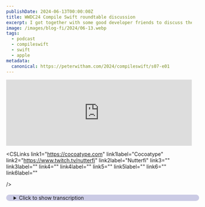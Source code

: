```yaml
---
publishDate: 2024-06-13T00:00:00Z
title: WWDC24 Compile Swift roundtable discussion
excerpt: I got together with some good developer friends to discuss the details from WWDC24 and how that affects users and developers.
image: /images/blog-fi/2024/06-13.webp
tags:
  - podcast
  - compileswift
  - swift
  - apple
metadata:
  canonical: https://peterwitham.com/2024/compileswift/s07-e01
---
```


<iframe width="100%" height="180" frameborder="no" scrolling="no" seamless="" src="https://share.transistor.fm/e/a5a60f88"></iframe>

<Player/>

<CSLinks
  link1="https://cocoatype.com"
  link1label="Cocoatype"
  link2="https://www.twitch.tv/nutterfi"
  link2label="Nutterfi"
  link3=""
  link3label=""
  link4=""
  link4label=""
  link5=""
  link5label=""
  link6=""
  link6label=""

/>

<details>
  <summary
    style="
     margin-top: 20px;
     margin-bottom: 80px;
     padding-left: 20px;
     border-radius: 10px;
     border-width: 1px;
     border-color: rgb(255,255,255,0.2);
     width: 100%;
     background-color: rgb(0, 0, 128, 0.2);
"
  >Click to show transcription</summary>

 #### Transcription
<cite>Peter:</cite>
<time>00:02</time>
<p>What's up, everybody? Welcome to another episode of the CompileSwift Podcast. We have a very, very special one today. I've got some good friends with me today. You're gonna recognize these people if you've been hanging out on the live streams.</p>
<cite>Peter:</cite>
<time>00:13</time>
<p>And, yes, we are gonna talk about dub dub dc 24. In particular, we've had the keynote today and the state of the union, and we're gonna dive into those. And we're gonna go in here. I'm gonna ask each of the guests to introduce themselves, and we're just gonna roundtable a discussion here. So whichever wants to go first, we've got 2 folks here.</p>
<cite>Peter:</cite>
<time>00:33</time>
<p>Number 1, go for it. Whoever wants to go first.</p>
<cite>Cocoatype:</cite>
<time>00:36</time>
<p>I can take that. Yeah. I'm Geoff Pedo, indie iOS developer, iOS, VisionOS, macOS, all the things developer. And I stream as Cocotype on Twitch.</p>
<cite>Nutterfi:</cite>
<time>00:47</time>
<p>Hi, everyone. My name is Dave Nutter. I am a software developer, iOS mostly. A little bit of macOS here and there. I also, stream on Twitch, under the name Netterfy.</p>
<cite>Peter:</cite>
<time>00:59</time>
<p>Yeah. Excellent. We are glad to have you all here. We're gonna use, probably we'll be referring to each other by our screen names because we're gonna do that. We're gonna break down some topics here and go through them.</p>
<cite>Peter:</cite>
<time>01:10</time>
<p>The logical place for us to start is we will start with all of the the major operating systems. Right? No surprise to anybody, major new versions for everything this year. I'll I'll start by saying I was surprised how little attention was given to the, you know, the Apple Vision Pro. Mhmm.</p>
<cite>Peter:</cite>
<time>01:31</time>
<p>Of course, we got version 2 of the OS. I felt it was almost, you know, kind of Apple saying, yeah, we've got this brand new platform, we're not gonna say too much about it today. We've revamped it, given it a few little things. Any thoughts on that, folks? Because I I was surprised.</p>
<cite>Peter:</cite>
<time>01:48</time>
<p>I really thought that was gonna be the the thing that this year I'd be like, oh gosh. Stop talking about it. But they barely started.</p>
<cite>Cocoatype:</cite>
<time>01:54</time>
<p>Yeah. I was surprised by that too. It definitely seems like they cleaned up a lot of the interactions. You know, they moved a lot of the You know, they moved a lot of this stuff to your, like, wrists that previously required staring at the ceiling and to open up control center or open up home or anything like that. But, yeah, they didn't really add a whole lot of new features for something that is supposed to be a v two of a new product.</p>
<cite>Cocoatype:</cite>
<time>02:15</time>
<p>And so between that and how long it took to get the VisionOS 1.2 out, I'm I'm almost wondering if they're having some kind of development issue internally.</p>
<cite>Peter:</cite>
<time>02:24</time>
<p>I'm looking at it, and I'm wondering if they're having a bit of a rethink. I mean, I'm just you know, the let's be honest. There was a lot this year and maybe they just felt, okay, we need to get this other stuff in because it applies to more of the audience. But I I just expected I expected Apple to be Apple and to sort of force it on us. Do you know what I mean?</p>
<cite>Nutterfi:</cite>
<time>02:46</time>
<p>That that could be true. I was gonna say, the the funny thing about these, state of the unions and and these, there's a lot that's packed into an hour. And what they choose to present is always an an interesting choice. For example, we heard, like, the first five minutes were about Apple TV programs, and it felt like some of those minutes could have better been spent on things that the developers actually care about, more, like the devices and the OSes. And it really didn't give, Vision OS Vision OS update, a chance to really shine.</p>
<cite>Nutterfi:</cite>
<time>03:22</time>
<p>As someone who hasn't purchased it yet, still kind of on the fence as to whether or not I should get one, it really didn't give me any more reason to other than, oh, that looks cool. And so I was expecting more as well.</p>
<cite>Peter:</cite>
<time>03:33</time>
<p>That's a good point. Right? Because I remember I think it was last year. You know, here we were kind of saying, hey, Apple, don't forget that you've got that Apple TV thing. Right?</p>
<cite>Peter:</cite>
<time>03:44</time>
<p>And here it is right up front this time around. But maybe that does speak to part of the problem now, which is there are so many platforms, so many things that they really cannot cover them all, and they almost have to pick which are the ones we want to to to bring to the forefront here. Right? You know? And and I say that also thinking to myself that Apple right now, I think they even maybe dropped to to number 3 behind NVIDIA in that.</p>
<cite>Peter:</cite>
<time>04:14</time>
<p>And and if they look at it, maybe the the bean counters have said, look. It's a lot easier for us to ship a lot more Apple TVs than it is Vision Pros, you know, something like that.</p>
<cite>Cocoatype:</cite>
<time>04:24</time>
<p>I also wonder in terms of you said cover, but and made it sound as though, just the amount of time that they have in the keynote to talk about this kind of stuff. But I almost wonder if they're spread too thin on an engineering perspective.</p>
<cite>Peter:</cite>
<time>04:39</time>
<p>Oh, for sure.</p>
<cite>Cocoatype:</cite>
<time>04:40</time>
<p>They have to build out all of these AI features across iPad and iPhone and Vision OS and all of these different things that it's like, okay, you know, Vision OS has to take the back seat this year. I mean, last year, we went an entire year with really nothing to ipados. Is it just we're gonna have a cycle of like this year is, you know, a rebuilding year for Vision OS. This year is the rebuilding year for iPad OS. We're gonna have this endless cycle of this is more of a year for this product, and this is more of a year for this product, and some products are just gonna take a back seat every couple years.</p>
<cite>Peter:</cite>
<time>05:15</time>
<p>Oh, I agree for sure. I think, you know, I I think I speak for a lot of folks when when I say Apple is way too thin on the ground, believe it or not, for such a huge company, from an engineering perspective. Plus, put these things in little blocks. Right, and having folks work on certain things and how they don't always align across all the products. For example, even on the hardware side with the iPad being the most powerful hardware right now, that I I think that does happen and, you know to that note, I'll throw this out here.</p>
<cite>Peter:</cite>
<time>05:51</time>
<p>Who wants to talk about which one do you want next, the iPad or the iPhone?</p>
<cite>Nutterfi:</cite>
<time>05:56</time>
<p>There's, there's definitely some the big thing that was the focus was customization, of the home screen. I guess it was the first thing that they talked about. Something that obviously users have wanted for a very long time, and and to to see it available now, is is great. Some of the stuff under the hood, the most important stuff obviously, being having, Apple intelligence, powered, features on the device, of course, is huge. This, I think, is going to be, quite a huge, you know, update as to what people can do on their phones.</p>
<cite>Nutterfi:</cite>
<time>06:35</time>
<p>You know, people have been hoping that Siri, could be, you know, more useful. Talked about it for many years. And and to have these capabilities now, is is is makes it quite hopeful. You know, I gotta be honest. I'm I'm a little bummed that my 14 pro max isn't going to be getting some of these features.</p>
<cite>Nutterfi:</cite>
<time>06:56</time>
<p>And I'm like, why? I I I get that there's probably, you know, some something in the internals that would, prevent that. But, clearly, it does provide some incentive for people to upgrade their phones. So I'm looking forward to seeing, the great new things that, can come with, with that. These apps can be much more useful, contextual, in app, asking Siri to, you know, whether it's, something, related to messages or contacts or maps, that's that's always a good thing.</p>
<cite>Nutterfi:</cite>
<time>07:28</time>
<p>Not having to go outside of the app that you're in, you know, get the task done. And, also, we'll see. But what what, what APIs are available for third party apps to take advantage of of, these new features. It's it's something that's, I'm I'm really looking forward to diving into.</p>
<cite>Peter:</cite>
<time>07:45</time>
<p>I think, you know, we're gonna talk about sort of AI across the board as a as a subject because that's kind of how Apple has played it, but it it was interesting, your your comment there about, you know, oh, well, sorry, I thought, you know, iPhone 14 owners, you don't get this because one of the things that I've always been impressed with is how Apple makes the new operating system versions work as far back as they as they can, really. Right? Usually many versions. But here, we have a unique situation where probably, you know, I have no doubt older devices like the iPhone 14 will get the OS, but it won't get some of the features And and I just wanted to throw that in there.</p>
<cite>Cocoatype:</cite>
<time>08:33</time>
<p>I I I kinda wanna go back to what Nader was saying about this being a very focused around customization. And I think that even if you look at a lot of the AI features, they kind of all go into that same sort of thing. You know, you had a lot of the, like, image generation stuff that was related to, like, the messaging that you're having. And you look at, like, some of the messaging stuff. They're like, oh, you know, you can now send any emoji as a tap back.</p>
<cite>Cocoatype:</cite>
<time>08:58</time>
<p>You can now, you know, do different things with your photos and and whatnot. That I think that it's kind of interesting how they're going to pitch this to users because I think that they will kind of lump all of this into even the AI stuff. I would strongly doubt that they're going to market that to, you know, billions of people on, you know, TV, you know, broadcast TV or whatnot by saying, oh, your app now has artificial intelligence. Like, that sounds like the kind of thing that Google wouldn't market their OSes with, but I think Apple's gonna be a lot more around, like, these are ways that you can be more creative and be more expressive. And so I think that there is a lot of those features still coming to every phone that they'll go, okay.</p>
<cite>Cocoatype:</cite>
<time>09:45</time>
<p>Yeah. You know, some of this, like, image generation stuff, that's not gonna come to the phone. But tinting your icons, that's all there. The, tap back with any emoji, that's all there. I was gonna</p>
<cite>Peter:</cite>
<time>09:56</time>
<p>say the the one for me and the one that I think a lot of people I know I thought my headphones were gonna explode with with you all screaming how awesome it was, and me too. When they said, you know, here we are now, what, 15 years, and we're like, oh, and by the way, you can now put your icons any way you want on the home screen. Yeah. And not just try and figure out this grid layout.</p>
<cite>Cocoatype:</cite>
<time>10:21</time>
<p>The the other one that that, I was the, the other one that I was thinking of at the time was, being able to replace those buttons on the home screen or sorry, the lock screen, flashlight and camera buttons. And just here's an end to the amount of times that I have my phone in my pocket with the flashlight on, and I can just put something else there instead.</p>
<cite>Peter:</cite>
<time>10:42</time>
<p>Yeah. No. You're right. Because I I think I even said at the time, the amount of times I've not wanted to use a flashlight, and there I am in the middle of the night, right, going from my office, turned everything off to the bedroom, and the lights are off, and boom, the iPhone torch comes on. And you're like, great.</p>
<cite>Peter:</cite>
<time>10:58</time>
<p>Now I can see. That's fantastic. And and also because I do want something more more interesting. Right? You know, we also said about that side button the what do they call it?</p>
<cite>Peter:</cite>
<time>11:08</time>
<p>The action button, I think it is. Yes. And I how I have mine set to activate the camera, and I've now programmed myself to use it that way. It the the next logical step is, yes, on the lock screen, I should be able to replace those with whatever applies to me. I hardly ever make phone calls, hardly ever need to use the torch.</p>
<cite>Peter:</cite>
<time>11:31</time>
<p>So let me do something more useful with them.</p>
<cite>Cocoatype:</cite>
<time>11:34</time>
<p>If you've replaced your action button with the camera, then why do you also have the camera on your lock screen? You know, you can put whatever you want there now instead of having 2 different ways to quickly access the camera.</p>
<cite>Nutterfi:</cite>
<time>11:45</time>
<p>Oh, yeah. I was just gonna say that, you know, for for users, on other other platforms can point and say, hey. We've we've had these features for years. It's like, yeah. We we get it.</p>
<cite>Nutterfi:</cite>
<time>11:57</time>
<p>It's it's there's definitely a little bit of envy there. And, but this this is is a little boon, to those of us who are, you know, making do with what, you know, what what the system, gives us. Clearly, there's there's a market for for, or or or interest, for this. Otherwise, they, you know, they wouldn't have given this any thought, but it is nice to to see, like, you know, Kokatite was was mentioning, the the the the creative aspects, I I think is what Apple is is hoping to market to the consumers is, hey, look at look at everything that you can do. You can make this your own, You know?</p>
<cite>Nutterfi:</cite>
<time>12:39</time>
<p>This this goes, farther back with, like, different, you know, case colors, for example. It's just it's just like one component. And, yeah, maybe a little bit late to the party, as as Apple frequently is, with features. But when they finally do bring something, to the OS or to the hardware, it's, you can tell that a lot of, TLC has, been, baked into it. So, it it I I'm I'm really hoping, to to have some fun with that with the betas.</p>
<cite>Cocoatype:</cite>
<time>13:13</time>
<p>I I I think in this case, they're late to the party on their own OS, though, too, to an extent. I mean, with iOS 14, we had so much of the the widgets, the custom widgets, the aesthetic home screens, the, you know, custom app icons that they weren't previously doing before. And you see how much of, like, what they're doing now with this version of the OS really has its origins in TikTok videos from 4 OSes ago that, people were doing to customize their home screens at that point and and do stuff with, like, invisible app icons just to be able to rearrange their icons in a way that they they wanted to do stuff. And now Apple's really finally catching up to what people were kinda hacking the OS in order to get it to do. Mhmm.</p>
<cite>Cocoatype:</cite>
<time>14:00</time>
<p>Well, I</p>
<cite>Peter:</cite>
<time>14:00</time>
<p>was gonna add to that as well. It it kills off in a in a good way for once. They've sure locked to the right thing. And I'll say this, so people can flame me for it. They've sure locked those I don't wanna call them scammy.</p>
<cite>Peter:</cite>
<time>14:15</time>
<p>Those apps that purport to make the user think they can customize their home screens to look exactly how they made them look today. But in reality, it's, well, you sort of make a shortcut, give it a custom icon, do this. And and, you know, and and people charge for those apps. And, of course, you can do it with with shortcuts and that for free. But I think kudos to Apple for number 1, making it happen and making it simple.</p>
<cite>Peter:</cite>
<time>14:43</time>
<p>And, number 2, hopefully stopping some of that kind of activity, should we say, in the App Store. And and so that makes me happy. But I also wanted to comment on Apple, you know, you both said about Apple being late to the party. And I I never mind Apple being late to the party somewhat because it usually means look. We're not gonna just jump on the bandwagon.</p>
<cite>Peter:</cite>
<time>15:09</time>
<p>We're gonna think about this and try and do it better way before we bring it out. But that said, Cocoatipe, you're quite right. In this case, they're late to the party on their own OS, which in some ways is a little bit unforgivable. But with these new seemingly small feature changes today, I feel like at last when when they say make make your iPhone yours, I can finally do that.</p>
<cite>Cocoatype:</cite>
<time>15:36</time>
<p>I wouldn't say that it's a case where, you know, they should be shamed for being that late to the party on their own OS because Oh, sure. In a sense, it is showing the power of the tools that they had provided before, and especially shortcuts in particular. Users were able to do this kind of stuff even though Apple wasn't providing it for them. And that really has now, like, driven Apple's own feature sets, basically. And I'm really excited to see, you know, with the focus on app intents that they're really doing to drive some of this Apple intelligence stuff, I think this is only just gonna lead more into users building the features that they want for themselves, and then Apple kind of is able to go, well, hey, what are users already doing that we could make way easier for them and build into the system?</p>
<cite>Peter:</cite>
<time>16:28</time>
<p>Hey, folks. If you like what you're hearing in this podcast, and you wanna help this podcast to continue going forward and having great guests and great conversations, I invite you to become a Patreon supporter. You can go to patreon.comforward/compileswift where you will get ad free versions of the podcast along with other content. I wanna move us on just quickly. There's one thing I wanted to touch on on macOS.</p>
<cite>Peter:</cite>
<time>16:55</time>
<p>Now, you know, macOS to me is always a progressive thing. I've said this before. It's a very mature platform, and it's more about refinement at this point. But the one thing that I think, hopefully, if it works as advertised, will change my life for the better is being able to see essentially a a VNC of my phone on my Mac because it doesn't matter what time or day it is, what day or week it is. I never have my dang phone with me when I need it.</p>
<cite>Peter:</cite>
<time>17:25</time>
<p>And I'll give you the use case in a second. But I thought I'd solved this by having the Apple Watch so I could leave my phone anywhere in the house. I'm sure you felt the pain. Every time I go to log in to something and it's like, oh, give me a 2 factor code. And then it's like, oh, dang it.</p>
<cite>Peter:</cite>
<time>17:41</time>
<p>Where's my phone? Right? So being able to see my phone on my Mac for that one reason alone makes it worth the price of entry. Oh, we should say it. The the the name this year is Sequoia, which I think we universally agree is pretty darn awesome.</p>
<cite>Peter:</cite>
<time>17:57</time>
<p>Right? It just</p>
<cite>Nutterfi:</cite>
<time>17:58</time>
<p>It's cool.</p>
<cite>Peter:</cite>
<time>17:58</time>
<p>It feels right. You know? Okay. Great.</p>
<cite>Cocoatype:</cite>
<time>18:02</time>
<p>I wanna talk about how awesome watchOS is this year. Yeah. So watchOS 11, we got all kinds of cool things for both devs and for consumers. You know, the thing that I think people everybody that I see that, you know, regularly uses their Apple Watch has been banging on for years is I want a way to say I'm sick today. I don't wanna deal with the Apple Watch thing, but I don't wanna lose my streak.</p>
<cite>Cocoatype:</cite>
<time>18:24</time>
<p>You know, I had something, you know, just a 2 or 3 days ago where it's like I accidentally didn't put my watch on the charger right overnight, and then it was dead in the morning, and then I spent, like, the first hour or 2 in the day not having my watch on. It's like, I'm gonna lose my streak for reasons that are not really, you know, my fault, or on a day where I'm just sick or or something like that. And so, you know, I cheated it before. It's like, okay. Well, today, my move goal is a third of what it normally is, or something like that.</p>
<cite>Cocoatype:</cite>
<time>18:53</time>
<p>And now Apple has finally gone to, like, okay, you know, Apple has finally gone, like, okay. You know, we realize people deal with this stuff sometimes. You know? We're gonna say Yep. You can pause it for a day, and and that's totally fine.</p>
<cite>Cocoatype:</cite>
<time>19:04</time>
<p>You you you don't have to worry about losing your streak. Similarly, they built in the ability to have different times or different goals for different days where you can say, you know, I do a lot of walking for my day job, or I I I do a lot of physical movement during the week, and I'm gonna say, you know, my goal for Monday through Friday is x amount, and then my goal for Saturday or Sunday is x minus 200 or or something like that, or vice versa. You know, maybe you're very into active sports over the weekend. You can actually bump it up on the weekend, etcetera, etcetera. Those are some really big consumer facing features that I think they came brought to watchOS this year that I think a lot of people that use watchOS have been claiming for for quite a while.</p>
<cite>Peter:</cite>
<time>19:49</time>
<p>Oh, I agree. I I feel like what they gave me this year on the watch and and also the iPad, but perhaps more importantly on the watch, they gave me a reason to keep keep using my watch. And what I mean by that is, you know, I'd fallen into that camp of, like, you know what? I've got so many devices with me all the time. Do I really still need the watch?</p>
<cite>Peter:</cite>
<time>20:13</time>
<p>But now that they're done, like you said, all these things, it's like, yeah. Okay. That's good. You've solved my pain points because every January, that first time I don't complete my circles is like, well, that's it. Screw it.</p>
<cite>Peter:</cite>
<time>20:25</time>
<p>I've messed it up for another year.</p>
<cite>Nutterfi:</cite>
<time>20:27</time>
<p>Right? Yeah. Absolutely. I any anytime that you can provide, your user with, customization options or allowing them to use it the way that works best for them, that's a win. These these streaks is definitely it's psychological.</p>
<cite>Nutterfi:</cite>
<time>20:42</time>
<p>Right? Like, you, for whatever reason, you can't may you can't fill in your circles that day. It just kills the momentum. So, yeah, I I totally get that. And, you know, similar to, you know, the devices across the board, I know we haven't talked about iPad yet, but, like, it'll give me a reason to actually, like, turn my iPad on, take it out of the drawer.</p>
<cite>Nutterfi:</cite>
<time>21:04</time>
<p>You know what I mean? Like, these these little things that, are supposed to surprise and delight.</p>
<cite>Cocoatype:</cite>
<time>21:09</time>
<p>Yep.</p>
<cite>Nutterfi:</cite>
<time>21:09</time>
<p>Right? Like, that's the reason why we got in the 1st place. May maybe we wanted to try to build an app for that platform, and we and we quickly realized, oh, this is gonna take a little while. I'll I'll work on it later. You put it in the pile next to the other, like, you know, abandoned projects that you have, and, all of a sudden, you know, a year has gone by, and, oh, I haven't even do I even have an iPad?</p>
<cite>Nutterfi:</cite>
<time>21:29</time>
<p>I forgot if I had an iPad. So, like, yeah, these these these things that that help as a user. Because you gotta think as a user, not just as a developer. Right? Because, like, we we like to we have these, like, all fun ideas that we would like, but is but is it useful to to me?</p>
<cite>Nutterfi:</cite>
<time>21:44</time>
<p>Okay. Cool. It would have been useful to anybody else? Okay. Great.</p>
<cite>Nutterfi:</cite>
<time>21:47</time>
<p>How how how can I, make something that someone wants to, gives them a reason to open the app or to or to use the device?</p>
<cite>Peter:</cite>
<time>21:55</time>
<p>So let let's talk about iPad. IPad this year got the feature that it should have had from day 1. And arguably, it's one of the most useful features. Who wants to take it? What might that feature be?</p>
<cite>Nutterfi:</cite>
<time>22:09</time>
<p>Oh, man. Yeah. I'm I'm all about this one. So, clearly, the the calculator app is the, the the most asked for, feature or app on the platform, ever since, the iPad was first introduced. Right?</p>
<cite>Nutterfi:</cite>
<time>22:22</time>
<p>And it was almost, just kind of a joke. It's like, well, they we've gone this long without it. Like, they're never gonna release something like this. It's it's like, you know, it's like Valve and and and getting a Half Life 3.</p>
<cite>Peter:</cite>
<time>22:35</time>
<p>Yeah. Yeah.</p>
<cite>Nutterfi:</cite>
<time>22:36</time>
<p>It's like everybody's waiting for it, and they know that if they if they ever do release it, it's not gonna meet anybody's expectations. This, was really cool to see because not only did they provide a calculator app, but they, have, intertwined, you know, the, the Apple intelligence, features to help, create something, though it's in all places, the notes app, which would provide some calculation, graphing capabilities, you know, updating in real time, variables in your math equations. It looks really slick, and I am really excited about this one.</p>
<cite>Cocoatype:</cite>
<time>23:20</time>
<p>You know, we got a a number of different APIs, all kinds of stuff across all kinds of platforms. You know? I'm gonna I'm gonna go back to, where I started, talking earlier with the watchOS. You know, just the some of the obvious APIs that we're missing, but also some some really nice ones, you know. Last year, they came out with this this new watch, and it allows you to do this double tap functionality.</p>
<cite>Cocoatype:</cite>
<time>23:47</time>
<p>And it's actually kind of a cool thing to to get to do in the 3 Apple apps that support it. And that was it. And now they finally brought that functionality over to, 3rd party developers, and 3rd party developers can start to take advantage of that and have that kind of quick access functionality in their apps. And then I think the other big API that they brought to watchOS that seems like it wasn't asked for as much, but you see it and it goes, oh, man, that's totally obvious, is the live activity functionality. You know, you have these kind of, like, quick updates of all of the information that you want of something that's actively happening, and now it's on your watch where you see it.</p>
<cite>Cocoatype:</cite>
<time>24:31</time>
<p>And I think the coolest example of this or the the coolest implementation of this that they have this, like, whenever you get a new update to it, and the UI that they show on the watch is literally the UI from the Dynamic Island on the phones, and it just pops up as a little bubble on the watch. Yes. And it looks perfect, and you're like, how did this not exist from the moment the Dynamic Island did?</p>
<cite>Peter:</cite>
<time>24:54</time>
<p>Yeah. You you're absolutely right. I was watching one of the videos afterwards, and, you know, essentially, they said, hey. If you've made something for the Dynamic Island, guess what? You've you've you've pretty much already made this this widget, The phone sorry.</p>
<cite>Peter:</cite>
<time>25:08</time>
<p>For the watch. And also that they're interactive. Yep. Right? That's the other thing is you can make them you know, what I really was was like, okay.</p>
<cite>Peter:</cite>
<time>25:17</time>
<p>Wait. Now you're saying these are interactive. I don't need to open the app to do some things, and I can specify what I want them to be and what the double tap is is is gonna be like, okay, if I double tap in my app, I want the primary focus to be this thing. Right? I mean, that's huge for developers.</p>
<cite>Peter:</cite>
<time>25:35</time>
<p>Yes. It's a big year for finally getting access to, like you say, a lot of things that we kind of felt we should have had in the past. You know? And and since we're not really talking about the VisionPRO this year, I guess they get a a get out of jail free for not having to discuss why we don't have access still to some of the things. Maybe that's next year.</p>
<cite>Peter:</cite>
<time>25:59</time>
<p>It felt like a lot of these APIs were universal. I think we discussed this, offhand saying about, oh, if I write this, you know, this feature or use this API on one platform, I don't have to figure out how to do it on the other platform. It's just gonna work for me.</p>
<cite>Nutterfi:</cite>
<time>26:15</time>
<p>Yeah. I did notice, that, in in a couple of places, that, notably animations, where, they are taking, the animation framework or or or or library or what whatever functionality so that it's it's agnostic to SwiftUI or or UIKit that allows you to just kinda focus on what your app needs. And I haven't looked into it, in detail yet, but I'm very much looking forward to learning more about these APIs that have been introduced this year.</p>
<cite>Peter:</cite>
<time>26:49</time>
<p>I I think the good thing is, for all of us, there's a lot of livestream material</p>
<cite>Nutterfi:</cite>
<time>26:53</time>
<p>this year.</p>
<cite>Peter:</cite>
<time>26:54</time>
<p>Right?</p>
<cite>Nutterfi:</cite>
<time>26:55</time>
<p>Yeah. Yeah. Definitely.</p>
<cite>Peter:</cite>
<time>26:57</time>
<p>And and I say that folks because, if if you're not familiar with the live streams of these 2 guests, we'll put lots of links in the show notes because, you know, we we consider and he'll deny it, but it's true, folks. We are lucky to have, I'm gonna call him the true father of SwiftUI at this point. Right? Nullify is absolutely amazing at what he does. And and so, you know, I feel like this year, they finally recognized, like, oh, he's catching up with us.</p>
<cite>Peter:</cite>
<time>27:27</time>
<p>We we better give him something to keep him busy. Right?</p>
<cite>Nutterfi:</cite>
<time>27:30</time>
<p>During our I I can consider myself just an enthusiast.</p>
<cite>Cocoatype:</cite>
<time>27:34</time>
<p>Yeah. I think during our live watch throughs of the party, the number of times that we said, hey, this is for Nutter, this is for Nutter, this is for Nutter, like it's constantly. Yes. And even just watching the</p>
<cite>Peter:</cite>
<time>27:45</time>
<p>that's it.</p>
<cite>Nutterfi:</cite>
<time>27:47</time>
<p>Lots of</p>
<cite>Cocoatype:</cite>
<time>27:47</time>
<p>even just watching the what's new in SwiftUI talk, I went through several of those and and said, like, oh, Nutter's gonna like this.</p>
<cite>Nutterfi:</cite>
<time>27:55</time>
<p>It's just so fun. It's just so fun and, like, you know, it it's it's accessible. So to people that are starting out, you know, they've got these ideas, and sometimes it it can be daunting. Right? Learning a new language, learning a new framework, but, you know, many of these are very, approachable.</p>
<cite>Peter:</cite>
<time>28:15</time>
<p>Yep.</p>
<cite>Nutterfi:</cite>
<time>28:15</time>
<p>And and you can do a lot with a little. And so yeah. Oh, yeah. I'm I'm I'm I'm I'm so excited. I'm really excited about this stuff.</p>
<cite>Peter:</cite>
<time>28:22</time>
<p>SwiftUI essentially gives you the ability to design prototype and ship all in one. Right? You can rapidly use SwiftUI to do a quick layout. We've all done it on our streams and then it's only a few tweaks to get something that is production worthy. Right?</p>
<cite>Peter:</cite>
<time>28:41</time>
<p>And and you just couldn't have that kind of speed when it was AppKit and UIKit. So I think, you know, at this point we've all, you know, universally accepted that this is clearly the future that Apple wants us to have. And so what they do every year with refining it, you know, even this year acknowledging themselves or trying to convince us how much they use SwiftUI, it's something that we've we've got to do whether we want to or not. And in line with that too, of course, there's the the updates to swift data this year. Very conscious of our time here, and I did if you if you're both okay with this, I did wanna touch on just quickly Xcode and then, Swift 6 as well.</p>
<cite>Peter:</cite>
<time>29:25</time>
<p>Now, I'll start with Swift 6 because, first of all, we have completely forgotten to say happy birthday to Swift. Right? 10 years. And and it's been a very, very fast 10 years.</p>
<cite>Nutterfi:</cite>
<time>29:37</time>
<p>Wow.</p>
<cite>Peter:</cite>
<time>29:38</time>
<p>Unbelievable. I know. And and the fact that also in one of the videos I watched, Apple themselves saying, look. Hey. Don't forget.</p>
<cite>Peter:</cite>
<time>29:48</time>
<p>You know, Swift is available on, you know, yes, the Apple platforms, it's I was gonna say, I think it's easy for folks to think, oh, it's that Apple thing, but it really isn't. The Swift video I watched, you know, Ted was on there very heavily pushing, hey. None of this would have happened without the open source and Swift community. Anyone wanna offer some thoughts on Swift 6?</p>
<cite>Cocoatype:</cite>
<time>30:19</time>
<p>I think a big part of exactly what you just said is the announcement today that they're kind of moving a lot of the Swift open source stuff out of the Apple GitHub organization and into this Yes. Github.com/swiftlang instead. I think that's a very good sign that Apple is honestly pretty serious about this not just being the Apple language.</p>
<cite>Nutterfi:</cite>
<time>30:41</time>
<p>I was hoping they'd take it a step further and, do that to SwiftUI as well.</p>
<cite>Peter:</cite>
<time>30:45</time>
<p>But But but also the did, you know, the recognition that they gave to you know, they always mention things like server side, you know, our our good friend, Yanis. Right? Hummingbird and Vapor. But I felt like this year, they were really saying, hey, folks. These are projects too and these are every bit as important as as a Swift Foundation.</p>
<cite>Peter:</cite>
<time>31:08</time>
<p>And and that actually gave me some good feels because the recognition that, look, this is yes. We came up with this, but it's not our thing. That's a very unusual stance from Apple, and so I I felt that that was important.</p>
<cite>Nutterfi:</cite>
<time>31:25</time>
<p>I noticed that too because, I mean, you're you're only as strong as your community. Right? At the end of the day, it's the developer community that's gonna continue to push the platform forward And, showing your support to those who are, you know, giving of their time and resources to come together to try to make something good, something great, you know, elevate the platform. That that was it was nice to see those</p>
<cite>Cocoatype:</cite>
<time>31:48</time>
<p>Time for a break.</p>
<cite>Peter:</cite>
<time>31:49</time>
<p>Hey, everybody. It's Peter Whittam here from the Compulsory podcast. I'm gonna tell you about Setapp. Setapp is a service that provides a subscription fee of just $10 a month, and you get access to over 200 Mac applications and it's also available now on iOS as part of that deal. I use the service because it just has a ton of really good first rate apps that I use all the time.</p>
<cite>Peter:</cite>
<time>32:16</time>
<p>And for me, it's invaluable as a developer to have access to tools for things like APIs, for planning projects, writing emails, writing documentation, and you get all of these things including database apps, all of that kind of stuff right there on the set up service for just $10 a month. You can use as many or as few applications as you need. If you're interested in checking this out, go to peterwhitham.competerwitham.com forward slash set app, s e t a p p. And you can see the details there. And it's got a link that you can go over and start using the service and see how it works out for you.</p>
<cite>Peter:</cite>
<time>32:57</time>
<p>I strongly recommend this to every Mac user.</p>
<cite>Cocoatype:</cite>
<time>33:01</time>
<p>Break time over.</p>
<cite>Nutterfi:</cite>
<time>33:03</time>
<p>Shut up for sure.</p>
<cite>Peter:</cite>
<time>33:05</time>
<p>So, you know, the the clock's gonna get us here. But I don't want to be the one to start the conversation about X Xcode 16 because the the cool thing in Xcode 16 will upset a very good friend of all of ours. Shout out to you, Adam Wolf. So, you know, along with the the AI talks, who wants to talk about Xcode 16 so I don't have to give Adam the bad news?</p>
<cite>Cocoatype:</cite>
<time>33:29</time>
<p>Oh, I already gave Adam the bad news. He he he dropped it off.</p>
<cite>Peter:</cite>
<time>33:31</time>
<p>You've given it to him. Oh, good. Good. You ripped off the Band Aid.</p>
<cite>Cocoatype:</cite>
<time>33:35</time>
<p>We we caught we caught him up on everything, and and I think he's already like, he's got plans on how he can kind of respond. So I think he he's he's a good guy. He'll he'll he'll he'll land on his feet, his web Good.</p>
<cite>Peter:</cite>
<time>33:46</time>
<p>Now now I don't feel so bad about mentioning it. Alright. So, folks, what we're talking about here, if you're a developer, of course, you know that AI is is all over everything these days. And we are getting well done Apple. We are getting Apple intelligence AI in everything.</p>
<cite>Peter:</cite>
<time>34:04</time>
<p>But in particular, what matters for us in this conversation right now is in Xcode. We've all seen the PR demo of how it might work, and it looks very promising. We are all users of Adam's tool, developer doc. Go get it folks. Go get it.</p>
<cite>Peter:</cite>
<time>34:22</time>
<p>Support it. But essentially we're getting some AI assistance in Xcode that I think is gonna be a good thing if it works the way it should because for the most part, it's on device, which course, is always a thing that Apple says, and I I fully support that. But you can take it to the next level with the cloud if you want to, I think is is the best way to phrase that. Right? Anyone have any thoughts on how they think this is gonna go in Xcode?</p>
<cite>Cocoatype:</cite>
<time>34:51</time>
<p>It's interesting because they actually kind of have, like, 2 different sets of tools. There, they have the AI based code completion, and that is the one that it's, you know, kind of running as you type your code the same way that code completion has always kind of worked in theory. You know? We all know what worked means in terms of Xcode code completion. Then they have this new separate second thing called Swift Assist.</p>
<cite>Cocoatype:</cite>
<time>35:17</time>
<p>And that is the one that is going out to the cloud and is way more you're asking it questions. It's it's natural language. It's you're you're kind of generating something much larger. And that one is all based in the cloud. And so they do have these kinda 2 separate pieces.</p>
<cite>Cocoatype:</cite>
<time>35:34</time>
<p>Now the one kinda weird open question part is that Swift Assist is not in the current betas. It's they said it's coming later this year. Yes. It'll be something that that we have later. It's the more powerful, more dramatic one, and that the code completion one, that is the one that runs locally and is, you know, more what you expect from a, like, code</p>
<cite>Peter:</cite>
<time>36:00</time>
<p>completer. Yeah. And I think the way that they're doing this, sort of my take on this is they are carefully addressing the over I'll say it folks. The over exaggerating concerns about AI is taking developers jobs and they're clearly positioning it as no. The reality is it's here to help you.</p>
<cite>Peter:</cite>
<time>36:21</time>
<p>That is what I need And and what I in my one of my earlier episodes this this weekend, I was saying, look, you know, AI is coming. Obviously, we we know this is gonna be a thing in Apple stuff. And I want it to be something that assists me and can help get me out of trouble and perhaps write code for me when I know what I wanna do but not quite figure it out. Or in my case, as we all know on my live streams, I don't wanna look at the documentation. So I'm hoping it works out there.</p>
<cite>Peter:</cite>
<time>36:54</time>
<p>Nutify, what what do you think? Do you think do you think this is gonna help you? Are you excited to to try the AI tools?</p>
<cite>Nutterfi:</cite>
<time>37:00</time>
<p>Oh, yeah. Certainly. I I think, I I don't wanna avoid, the inevitable, meaning that, you know, if you if you have a tool, at your disposal, and you can use it, you should use it. I think that, that's that's just something that, you know, rather than fear the the prospects of of us all all being out of a job someday, you know, there there there has to be we we we're gonna need to maintain it somehow. Obviously, you look at the output of what's currently out there, we definitely need humans to need to to keep the wheel.</p>
<cite>Nutterfi:</cite>
<time>37:33</time>
<p>Right? And, these these these features, are are currently available in in other IDEs. I think this was the answer to, one one of the answers to, you know, GitHub Copilot. It was, you know, it it's it's a way to, like I said, like, take care of the the tedious stuff that you know you know, the boilerplate stuff maybe. As far as, like, how do I do this this new thing that I've never done before?</p>
<cite>Nutterfi:</cite>
<time>38:00</time>
<p>Do I know whether or not this is the best way to do it? You know, sometimes we wonder, how would Apple do it? Since they're the ones that made the APIs, how are we supposed to actually use these APIs in the best way? Because because, you know, there's, like, 500,000,000 different versions of, you know, architecture and and SwiftUI right now. And so what what is the best way to use it for my app?</p>
<cite>Nutterfi:</cite>
<time>38:23</time>
<p>That's something that, hopefully, that these new features can help developers ship because that's the name of the game. Right? It doesn't matter so much how pretty your code is. It matters that you ship, and I'm hoping to ship this year. Hope hopefully, everyone, has the opportunity to to ship as well.</p>
<cite>Peter:</cite>
<time>38:42</time>
<p>I think that's an excellent point. Right? Is if you frame these these services in the sense of, you know, as Apple is pointing out, it's it's gonna understand you just like all of their AI services across all their platforms. It's gonna get to know you, and it's gonna get to know how you build things, And it's gonna hopefully teach and educate you based on the way that you work as opposed to, you know, those those old school days, you open up the book, you start reading, and 5 pages in, you're thinking, I don't relate to this. This is not how I work.</p>
<cite>Peter:</cite>
<time>39:16</time>
<p>Right? So having these tools that is like a pair programming assistant that aids you in a way that it can communicate with you hopefully on on whatever your level may be rather than just telling me, look. Just trust me. Here's the code. Go put this in.</p>
<cite>Peter:</cite>
<time>39:31</time>
<p>Right? And so I'm I'm hoping that's how it plays out, and so it becomes a great teaching tool as well. But I also love the idea of being, teaching tool as well. But I also love the idea of being able to say I think I even mentioned this on my previous episode where I was like, look at my code. I've made my code do what I need it to do, but it's not the best way to write the code.</p>
<cite>Peter:</cite>
<time>39:53</time>
<p>Please now educate me to do the same thing in a better way so that next time maybe I I I improve. Right? Yeah.</p>
<cite>Nutterfi:</cite>
<time>40:00</time>
<p>I mean, it's just an accelerated way to I mean, if if we were all to get together at, like, a dev meetup</p>
<cite>Cocoatype:</cite>
<time>40:06</time>
<p>Yes.</p>
<cite>Nutterfi:</cite>
<time>40:06</time>
<p>Like, how would you do the how would you do x y z? I've never done this before. Well, this is how I do it. You know, have you have you have you thought of it this way? This is just accelerating that process, and it could be it could crash and burn.</p>
<cite>Nutterfi:</cite>
<time>40:19</time>
<p>Yeah. You could be going down this path. Who knows? Right? Like, you know, we we don't really know until we start trying this out.</p>
<cite>Peter:</cite>
<time>40:25</time>
<p>Yeah.</p>
<cite>Nutterfi:</cite>
<time>40:25</time>
<p>But I think we'll quickly be able to find, hey. You know, this is this maybe we have to, like, help steer it towards providing us with the solution that works for us. But, I mean, we were the the Swift developer community is so kind and and willing to share, share with one another. We share code. We we we show examples.</p>
<cite>Nutterfi:</cite>
<time>40:43</time>
<p>We post on, you know, all the all the platforms. We live stream it. You know, we're not we're not hiding our code behind anything, you know, the next gold nugget or whatever. I we we freely, share solutions with each other. I think that's just part of, part of what makes the our community so, tight knit.</p>
<cite>Nutterfi:</cite>
<time>41:01</time>
<p>And so not sure where I'm going with this, but I just I I'm not I'm not afraid of it. I think I think we'll be alright.</p>
<cite>Peter:</cite>
<time>41:08</time>
<p>No. I I actually I think I think you've nailed, the way to wrap this this discussion up by touching on the community because, we are all active members of the Swift, various Swift communities, and also, of course, folks that come to our livestream, and we we always happily try to solve problems for folks, that come to our livestreams and say, hey. I got a question. It's like, great. Let's go for it.</p>
<cite>Peter:</cite>
<time>41:34</time>
<p>And I love tools that enable us to keep doing that. You know, like you say, nothing's nothing is so secret that it's hidden under covers. We all want to help each other make awesome things because that's the fun part. And if AI solves the the not fun part, great. Let's have it.</p>
<cite>Peter:</cite>
<time>41:53</time>
<p>Let let me do the cool bit, and an AI can do the mundane stuff. Alright, folks. So there is so much this year. We could not possibly have covered it in in one episode. I wanna thank, you know, roundtable guests here.</p>
<cite>Peter:</cite>
<time>42:07</time>
<p>This the boys has been an awesome conversation. You will find lots of links in the show notes for the Discord where we all hang out, plus all of our live streams and everything else. But let's go around the table here quickly, and let's just remind folks where they can find you guys. Let's start with you, you know, not a fight. Go for it.</p>
<cite>Nutterfi:</cite>
<time>42:26</time>
<p>Alright. You'll you'll find me mostly, live streaming on Twitch. You the current days and hours are Tuesday, Thursday, Saturday from 8 PM to midnight pacific time. I do a little bit of, developer, stuff, but I also play video games on that platform. So, you know, if you're if you're looking for, programming and non pro gaming, come to my channel.</p>
<cite>Nutterfi:</cite>
<time>42:53</time>
<p>Twitchtv/nutterfy.</p>
<cite>Peter:</cite>
<time>42:55</time>
<p>Cocotype. Go for it. Yeah. Yeah.</p>
<cite>Cocoatype:</cite>
<time>42:58</time>
<p>Everything that I do is a little bit influx right now, but, I also do, live streams on, Twitch as well. Twitch dottv/cocotype. Everything else for me, you can just find atcocotype.com. And that'll tell you about my apps, all of my other socials, all of the things that people might want to do to find me.</p>
<cite>Peter:</cite>
<time>43:19</time>
<p>Fantastic. And, of course, you can find me, Kapal Swift, on on any of the things, any of the networks. Go to compileswift.com. On Twitch, it's twitch.tvforward/compiledev because not only do I do Swift, I do a lot of other things too, mostly whatever the, chatroom tells me to try, like Rust, and and I do a lot of game development. So with that, guys, thank you so much for joining me today and taking the time.</p>
<cite>Peter:</cite>
<time>43:47</time>
<p>It has been a very long day for us all, but this is our time of year. Right? This is this is like our our Christmas. So, guys, thank you so much for your time. I greatly appreciate it.</p>
<cite>Peter:</cite>
<time>43:58</time>
<p>And, folks, we will speak to you in the next episode.</p>
</details>
